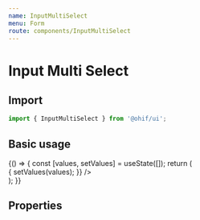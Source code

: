 ```yaml
---
name: InputMultiSelect
menu: Form
route: components/InputMultiSelect
---
```



# Input Multi Select

## Import

```javascript
import { InputMultiSelect } from '@ohif/ui';
```

## Basic usage

<Playground>
  {() => {
    const [values, setValues] = useState([]);
    return (
      <div className="flex flex-col flex-1 p-4 items-center">
        <div className="w-56">
          <InputMultiSelect
            label="Modality"
            options={[
              { value: 'SEG', label: 'SEG' },
              { value: 'CT', label: 'CT' },
              { value: 'MR', label: 'MR' },
              { value: 'SR', label: 'SR' },
            ]}
            value={values}
            onChange={(values) => {
              setValues(values);
            }}
          />
        </div>
      </div>
    );
  }}
</Playground>

## Properties

<Props of={InputMultiSelect} />
